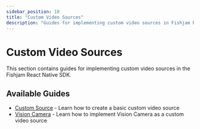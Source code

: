 ```yaml
---
sidebar_position: 10
title: "Custom Video Sources"
description: "Guides for implementing custom video sources in Fishjam React Native SDK"
---
```


# Custom Video Sources

This section contains guides for implementing custom video sources in the Fishjam React Native SDK.

## Available Guides

- [Custom Source](/how-to/react-native/custom-video-sources/overview) - Learn how to create a basic custom video source
- [Vision Camera](/how-to/react-native/custom-video-sources/vision-camera) - Learn how to implement Vision Camera as a custom video source
